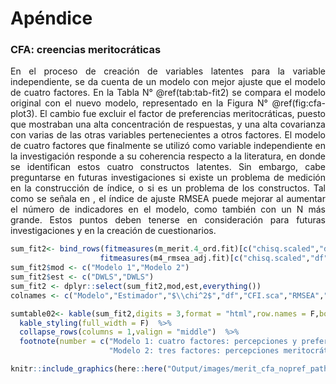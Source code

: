 # Apéndice {#apendice}

### CFA: creencias meritocráticas

<div style="text-align: justify">

En el proceso de creación de variables latentes para la variable independiente, se da cuenta de un modelo con mejor ajuste que el modelo de cuatro factores. En la Tabla N° \@ref(tab:tab-fit2) se compara el modelo original con el nuevo modelo, representado en la Figura N° \@ref(fig:cfa-plot3). El cambio fue excluir el factor de preferencias meritocráticas, puesto que mostraban una alta concentración de respuestas, y una alta covarianza con varias de las otras variables pertenecientes a otros factores. El modelo de cuatro factores que finalmente se utilizó como variable independiente en la investigación responde a su coherencia respecto a la literatura, en donde se identifican estos cuatro constructos latentes. Sin embargo, cabe preguntarse en futuras investigaciones si existe un problema de medición en la construcción de índice, o si es un problema de los constructos. Tal como se señala en , el índice de ajuste RMSEA puede mejorar al aumentar el número de indicadores en el modelo, como también con un N más grande. Estos puntos deben tenerse en consideración para futuras investigaciones y en la creación de cuestionarios.


```r
sum_fit2<- bind_rows(fitmeasures(m_merit.4_ord.fit)[c("chisq.scaled","df","cfi.scaled","rmsea","rmsea.scaled")],
                    fitmeasures(m4_rmsea_adj.fit)[c("chisq.scaled","df","cfi.scaled","rmsea","rmsea.scaled")])
sum_fit2$mod <- c("Modelo 1","Modelo 2")
sum_fit2$est <- c("DWLS","DWLS")
sum_fit2 <- dplyr::select(sum_fit2,mod,est,everything())
colnames <- c("Modelo","Estimador","$\\chi^2$","df","CFI.sca","RMSEA","RMSEA.sca")

sumtable02<- kable(sum_fit2,digits = 3,format = "html",row.names = F,booktabs=T, caption = "Summary fit indices",col.names = colnames,escape = FALSE) %>%
  kable_styling(full_width = F)  %>%
  collapse_rows(columns = 1,valign = "middle")  %>%
  footnote(number = c("Modelo 1: cuatro factores: percepciones y preferencias meritocráticas y no meritocráticas",
                      "Modelo 2: tres factores: percepciones meritocrática y percepciones y preferencias no meritocráticas"));sumtable02
```


```r
knitr::include_graphics(here::here("Output/images/merit_cfa_nopref_path.png"))
```